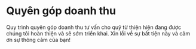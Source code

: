 # Quyên góp doanh thu

Quy trình quyên góp doanh thu tư vấn cho quỹ từ thiện hiện đang được chúng tôi hoàn thiện và sẽ sớm triển khai. Xin lỗi về sự bất tiện này và cảm ơn sự thông cảm của bạn!
